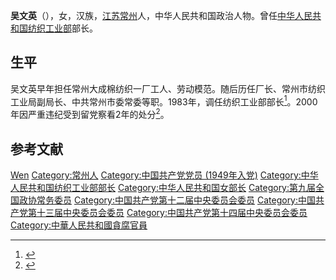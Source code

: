 {{Otheruses|other=名为吴文英的其他人物|吴文英}}

'''吴文英'''（{{bd|1932年||2007年|catIdx=Wu}}），女，汉族，[[江苏省|江苏]][[常州|常州]]人，中华人民共和国政治人物。曾任[[中华人民共和国纺织工业部|中华人民共和国纺织工业部]]部长。

== 生平 ==
吴文英早年担任常州大成棉纺织一厂工人、劳动模范。随后历任厂长、常州市纺织工业局副局长、中共常州市委常委等职。1983年，调任纺织工业部部长<ref>{{cite news|title=原中国纺织总会会长吴文英逝世|url=http://news.sina.com.cn/c/2007-05-10/125812956630.shtml|accessdate=2011-10-03|newspaper=新浪网|archive-date=2019-05-14|archive-url=https://web.archive.org/web/20190514210144/http://news.sina.com.cn/c/2007-05-10/125812956630.shtml|dead-url=no}}</ref>。2000年因严重违纪受到留党察看2年的处分<ref>{{cite news|title=原中国纺织总会会长、九届全国政协常委吴文英严重违纪被查处|url=http://www.people.com.cn/GB/channel1/10/20001016/274083.html|accessdate=2000-10-16|newspaper=人民网|archive-date=2016-03-04|archive-url=https://web.archive.org/web/20160304235108/http://www.people.com.cn/GB/channel1/10/20001016/274083.html|dead-url=no}}</ref>。

== 参考文献 ==
{{Reflist}}

{{国务院/6|部门首长}}
{{国务院/7|部门首长}}
{{中华全国妇女联合会第七届执行委员会}}

{{Authority control}}

{{DEFAULTSORT:Wu Wenying}}
[[Category:吴姓|Wen]]
[[Category:常州人|Category:常州人]]
[[Category:中国共产党党员_(1949年入党)|Category:中国共产党党员 (1949年入党)]]
[[Category:中华人民共和国纺织工业部部长|Category:中华人民共和国纺织工业部部长]]
[[Category:中华人民共和国女部长|Category:中华人民共和国女部长]]
[[Category:第九届全国政协常务委员|Category:第九届全国政协常务委员]]
[[Category:中国共产党第十二届中央委员会委员|Category:中国共产党第十二届中央委员会委员]]
[[Category:中国共产党第十三届中央委员会委员|Category:中国共产党第十三届中央委员会委员]]
[[Category:中国共产党第十四届中央委员会委员|Category:中国共产党第十四届中央委员会委员]]
[[Category:中華人民共和國貪腐官員|Category:中華人民共和國貪腐官員]]


{{中国政治人物小作品}}